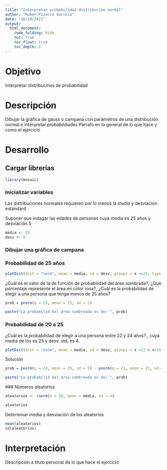 ---
title: "Interpretar probabilidad distribucion normal"
author: "Rubén Pizarro Gurrola"
date: "16/10/2021"
output: 
  html_document:
    code_folding: hide
    toc: true
    toc_float: true
    toc_depth: 6
---

# Objetivo

Interpretar distribucines de probabilidad

# Descripción

Dibujar la gráfica de gauss o campana con parámetros de una distribución normal e interpretar probabildiades Párrafo en lo general de lo que hace y como el ejercicio

# Desarrollo

## Cargar librerías

```{r message=FALSE, warning=FALSE}
library(mosaic)
```

### Inicializar variables

Las distribuciones normales requieren por lo menos la media y desviación estándard.

Suponer que indagar las edades de personas cuya media es 25 años y desviación 5

```{r}
media <- 25
desv <- 5
```

### Dibujar una gráfica de campana 

### Probabilidad de 25 años

```{r}
plotDist(dist = "norm", mean = media, sd = desv, groups = x <=25, type = "h", xlab = "Edades", ylab = "Densidad" )
```

¿Cuál es el valor de la de función de probabilidad del área sombrada?, ¿Que porcentaje represente el área en color rosa?, ¿Cuál es la probabilidad de elegir a una persona que tenga menos de 25 años?

```{r}
prob = pnorm(q = 25, mean = 25, sd = 5)

paste("La probabilid del área sombreada es de: ", prob)

```

### Probabilidad de 20 a 25

¿Cuál es la probabilidad de elegir a una persona entre 22 y 24 años?., cuya media de los es 25 y desv. std. es 4.

```{r}
plotDist(dist = "norm", mean = media, sd = desv, groups = x >22 & x<24, type = "h", xlab = "Edades", ylab = "Densidad" )
```

Solución

```{r}
prob = pnorm(q = 24, mean = 25, sd = 5) - pnorm(q = 22, mean = 25, sd = 5)

paste("La probabilid del área sombreada es de: ", prob)

```

\#\#\# Números aleatorios

```{r}
aleatorios <- rnorm(n = 50, mean = media, sd = 4)

aleatorios

```

Determinar media y desviación de los aleatorios

```{r}
mean(aleatorios)
sd(aleatorios)

```

# Interpretación

Descripción a título personal de lo que hace el ejercicio
